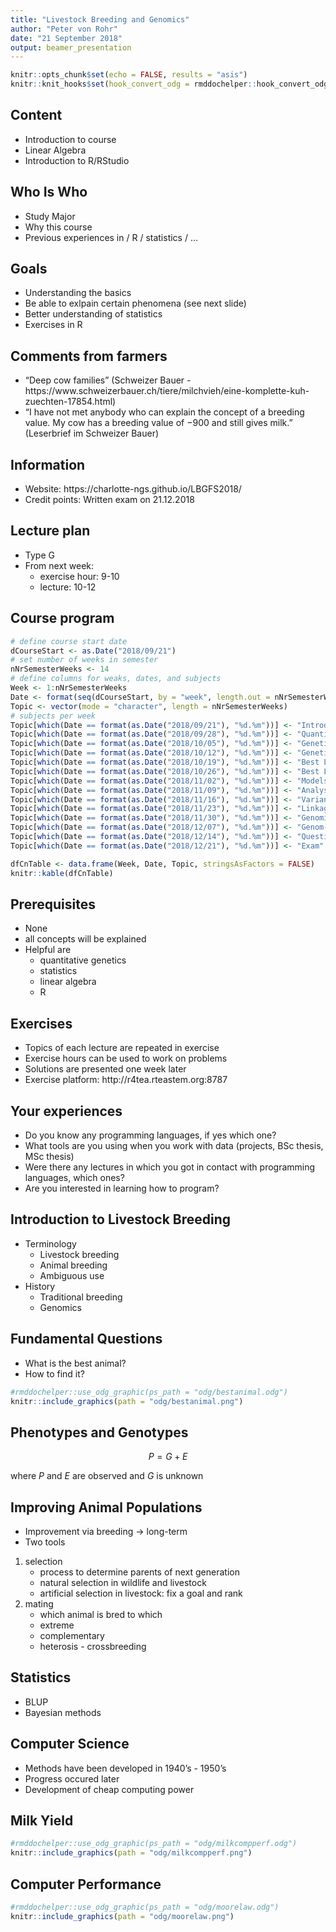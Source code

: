 ```yaml
---
title: "Livestock Breeding and Genomics"
author: "Peter von Rohr"
date: "21 September 2018"
output: beamer_presentation
---
```


```r
knitr::opts_chunk$set(echo = FALSE, results = "asis")
knitr::knit_hooks$set(hook_convert_odg = rmddochelper::hook_convert_odg)
```

## Content

- Introduction to course
- Linear Algebra
- Introduction to R/RStudio


## Who Is Who

- Study Major
- Why this course
- Previous experiences in / R / statistics / ...


## Goals

- Understanding the basics
- Be able to exlpain certain phenomena (see next slide)
- Better understanding of statistics
- Exercises in R


## Comments from farmers

- "Deep cow families" (Schweizer Bauer - https://www.schweizerbauer.ch/tiere/milchvieh/eine-komplette-kuh-zuechten-17854.html)
- "I have not met anybody who can explain the concept of a breeding value. My cow has a breeding value of $-900$ and still gives milk." (Leserbrief im Schweizer Bauer)


## Information

- Website: https://charlotte-ngs.github.io/LBGFS2018/
- Credit points: Written exam on 21.12.2018


## Lecture plan

- Type G
- From next week:
    + exercise hour: 9-10
    + lecture: 10-12


## Course program

```r
# define course start date
dCourseStart <- as.Date("2018/09/21")
# set number of weeks in semester
nNrSemesterWeeks <- 14
# define columns for weaks, dates, and subjects
Week <- 1:nNrSemesterWeeks
Date <- format(seq(dCourseStart, by = "week", length.out = nNrSemesterWeeks), "%d.%m")
Topic <- vector(mode = "character", length = nNrSemesterWeeks)
# subjects per week
Topic[which(Date == format(as.Date("2018/09/21"), "%d.%m"))] <- "Introduction to Livestock Breeding and Genomics"
Topic[which(Date == format(as.Date("2018/09/28"), "%d.%m"))] <- "Quantitative Genetics/Single Locus"
Topic[which(Date == format(as.Date("2018/10/05"), "%d.%m"))] <- "Genetic Evaluation with Different Sources of Information"
Topic[which(Date == format(as.Date("2018/10/12"), "%d.%m"))] <- "Genetic Covariance Between Relatives"
Topic[which(Date == format(as.Date("2018/10/19"), "%d.%m"))] <- "Best Linear Unbiased Prediction - Univariate Analysis"
Topic[which(Date == format(as.Date("2018/10/26"), "%d.%m"))] <- "Best Linear Unbiased Prediction - Multivariate Analysis"
Topic[which(Date == format(as.Date("2018/11/02"), "%d.%m"))] <- "Models with Random Environmental Effects"
Topic[which(Date == format(as.Date("2018/11/09"), "%d.%m"))] <- "Analysis of Longitudinal Data"
Topic[which(Date == format(as.Date("2018/11/16"), "%d.%m"))] <- "Variance Components Estimation"
Topic[which(Date == format(as.Date("2018/11/23"), "%d.%m"))] <- "Linkage Disequilibrium"
Topic[which(Date == format(as.Date("2018/11/30"), "%d.%m"))] <- "Genomic Selection"
Topic[which(Date == format(as.Date("2018/12/07"), "%d.%m"))] <- "Genom-Wide Association Studies"
Topic[which(Date == format(as.Date("2018/12/14"), "%d.%m"))] <- "Questions, Test Exam"
Topic[which(Date == format(as.Date("2018/12/21"), "%d.%m"))] <- "Exam"

dfCnTable <- data.frame(Week, Date, Topic, stringsAsFactors = FALSE)
knitr::kable(dfCnTable)
```


## Prerequisites

- None
- all concepts will be explained
- Helpful are 
    + quantitative genetics
    + statistics
    + linear algebra
    + R
    

## Exercises

- Topics of each lecture are repeated in exercise
- Exercise hours can be used to work on problems
- Solutions are presented one week later
- Exercise platform: http://r4tea.rteastem.org:8787

## Your experiences

- Do you know any programming languages, if yes which one?
- What tools are you using when you work with data (projects, BSc thesis, MSc thesis)
- Were there any lectures in which you got in contact with programming languages, which ones?
- Are you interested in learning how to program?


## Introduction to Livestock Breeding
- Terminology
     + Livestock breeding
     + Animal breeding
     + Ambiguous use
     
- History
    + Traditional breeding
    + Genomics
    

## Fundamental Questions
- What is the best animal?
- How to find it?

```r
#rmddochelper::use_odg_graphic(ps_path = "odg/bestanimal.odg")
knitr::include_graphics(path = "odg/bestanimal.png")
```

     
## Phenotypes and Genotypes

$$
P = G + E
$$

where $P$ and $E$ are observed and $G$ is unknown


## Improving Animal Populations
- Improvement via breeding $\rightarrow$ long-term
- Two tools

1. selection
    + process to determine parents of next generation
    + natural selection in wildlife and livestock
    + artificial selection in livestock: fix a goal and rank
2. mating
    + which animal is bred to which
    + extreme
    + complementary
    + heterosis - crossbreeding


## Statistics

- BLUP
- Bayesian methods


## Computer Science

- Methods have been developed in 1940's - 1950's
- Progress occured later
- Development of cheap computing power


## Milk Yield

```r
#rmddochelper::use_odg_graphic(ps_path = "odg/milkcompperf.odg")
knitr::include_graphics(path = "odg/milkcompperf.png")
```


## Computer Performance
```r
#rmddochelper::use_odg_graphic(ps_path = "odg/moorelaw.odg")
knitr::include_graphics(path = "odg/moorelaw.png")
```

